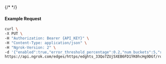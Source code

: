 {/* <!-- Code generated for API Clients. DO NOT EDIT. --> */}

#### Example Request
```bash
curl \
-X PUT \
-H "Authorization: Bearer {API_KEY}" \
-H "Content-Type: application/json" \
-H "Ngrok-Version: 2" \
-d '{"enabled":true,"error_threshold_percentage":0.2,"num_buckets":5,"rolling_window":300,"tripped_duration":120,"volume_threshold":20}' \
https://api.ngrok.com/edges/https/edghts_33Qo7ZUj5XEB6FD1YK0hcHg9DGf/routes/edghtsrt_33Qo7W2aoqShcW1JyDm2ZE337fe/circuit_breaker
```